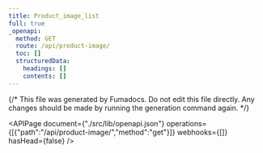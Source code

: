 ```yaml
---
title: Product_image_list
full: true
_openapi:
  method: GET
  route: /api/product-image/
  toc: []
  structuredData:
    headings: []
    contents: []
---
```

{/* This file was generated by Fumadocs. Do not edit this file directly. Any changes should be made by running the generation command again. */\}

<APIPage document={"./src/lib/openapi.json"} operations={[{"path":"/api/product-image/","method":"get"}]} webhooks={[]} hasHead={false} />
